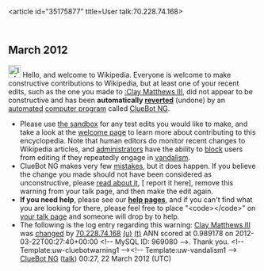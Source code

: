 <article id="35175877" title=User talk:70.228.74.168>
	<talkpage id="35175877" title="User talk:70.228.74.168">


== March 2012 ==
[[Image:Information.svg|left|25px|alt=|link=]] Hello, and welcome to Wikipedia. Everyone is welcome to make constructive contributions to Wikipedia, but at least one of your recent edits, such as the one you made to [[:Clay Matthews III]], did not appear to be constructive and has been '''automatically [[Help:Reverting|reverted]]''' (undone) by an [[automated]] [[computer program]] called [[User:ClueBot NG|ClueBot NG]]. 
* Please use [[Wikipedia:Sandbox|the sandbox]] for any test edits you would like to make, and take a look at the [[Wikipedia:Introduction|welcome page]] to learn more about contributing to this encyclopedia. Note that human editors do monitor recent changes to Wikipedia articles, and [[WP:ADMINS|administrators]] have the ability to [[WP:BLOCK|block]] users from editing if they repeatedly engage in [[WP:vandalism|vandalism]].
* ClueBot NG makes very few [[User:ClueBot NG#Information About False Positives|mistakes]], but it does happen. If you believe the change you made should not have been considered as unconstructive, please [[User:ClueBot NG#Information About False Positives|read about it]], [{{User:ClueBot NG/Warnings/FPReport|969080}} report it here], remove this warning from your talk page, and then make the edit again.
*'''If you need help''', please see our '''[[Help:Contents|help pages]]''', and if you can't find what you are looking for there, please feel free to place &quot;&lt;code&gt;{{tl|helpme}}&lt;/code&gt;&quot; on [[Special:MyTalk|your talk page]] and someone will drop by to help.
* The following is the log entry regarding this warning: [[Clay Matthews III]] was [http://en.wikipedia.org/w/index.php?title=Clay+Matthews+III&amp;diff=483275077&amp;oldid=482785948 changed] by [[Special:Contributions/70.228.74.168|70.228.74.168]] [[User:70.228.74.168|(u)]] [[User talk:70.228.74.168|(t)]] ANN scored at 0.989178 on 2012-03-22T00:27:40+00:00 &lt;!-- MySQL ID: 969080 --&gt;. Thank you. &lt;!-- Template:uw-cluebotwarning1 --&gt;&lt;!-- Template:uw-vandalism1 --&gt; [[User:ClueBot NG|ClueBot NG]] ([[User talk:ClueBot NG|talk]]) 00:27, 22 March 2012 (UTC)
	</talkpage>
</article>